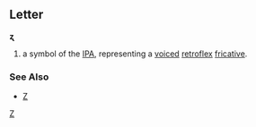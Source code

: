 ==Letter==
'''ʐ'''

#a symbol of the [[IPA]], representing a [[voiced]] [[retroflex]] [[fricative]].
===See Also===
*[[Z]]
[[Category:Latin letters|Z]]